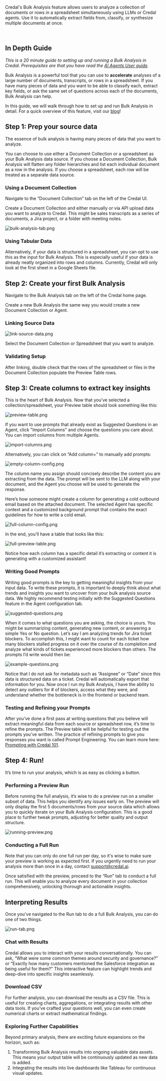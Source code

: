 Credal's Bulk Analysis feature allows users to analyze a collection of documents or rows in a spreadsheet simultaneously using LLMs or Credal agents. Use it to automatically extract fields from, classify, or synthesize multiple documents at once.

<br />

## In Depth Guide

_This is a 20 minute guide to setting up and running a Bulk Analysis in Credal. Prerequisites are that you have read the [AI Agents User guide](https://docs.credal.ai/getting-started/agents/in-depth-guide)._

Bulk Analysis is a powerful tool that you can use to **accelerate** analyses of a large number of documents, transcripts, or rows in a spreadsheet. If you have many pieces of data and you want to be able to classify each, extract key fields, or ask the same set of questions across each of the documents, Bulk Analysis can help.

In this guide, we will walk through how to set up and run Bulk Analysis in detail. For a quick overview of this feature, visit our [blog](https://www.credal.ai/blog/introducing-bulk-analysis-the-detail-oriented-way-to-interpret-a-collection-of-documents)!

## Step 1: Prep your source data

The essence of bulk analysis is having many pieces of data that you want to analyze. 

You can choose to use either a Document Collection or a spreadsheet as your Bulk Analysis data source. If you choose a Document Collection, Bulk Analysis will flatten any folder hierarchies and list each individual document as a row in the analysis. If you choose a spreadsheet, each row will be treated as a separate data source.

### Using a Document Collection

Navigate to the “Document Collection” tab on the left of the Credal UI. 

Create a Document Collection and either manually or via API upload data you want to analyze to Credal. This might be sales transcripts as a series of documents, a Jira project, or a folder with meeting notes. 

![bulk-analysis-tab.png](/docs/assets/bulk-analysis/in-depth-guide/bulk-analysis-tab.png)

### Using Tabular Data

Alternatively, if your data is structured in a spreadsheet, you can opt to use this as the input for Bulk Analysis. This is especially useful if your data is already neatly organized into rows and columns. Currently, Credal will only look at the first sheet in a Google Sheets file.

## Step 2: Create your first Bulk Analysis

Navigate to the Bulk Analysis tab on the left of the Credal home page.

Create a new Bulk Analysis the same way you would create a new Document Collection or Agent. 

### Linking Source Data

![link-source-data.png](/docs/assets/bulk-analysis/in-depth-guide/link-source-data.png)

Select the Document Collection or Spreadsheet that you want to analyze. 

### Validating Setup

After linking, double check that the rows of the spreadsheet or files in the Document Collection populate the Preview Table rows.

## Step 3: Create columns to extract key insights

This is the heart of Bulk Analysis. Now that you’ve selected a collection/spreadsheet, your Preview table should look something like this:

![preview-table.png](/docs/assets/bulk-analysis/in-depth-guide/preview-table.png)

If you want to use prompts that already exist as Suggested Questions in an Agent, click "Import Columns" and choose the questions you care about. You can import columns from multiple Agents.

![import-columns.png](/docs/assets/bulk-analysis/in-depth-guide/import-columns.png)

Alternatively, you can click on “Add column+” to manually add prompts:

![empty-column-config.png](/docs/assets/bulk-analysis/in-depth-guide/empty-column-config.png)

The column name you assign should concisely describe the content you are extracting from the data. The prompt will be sent to the LLM along with your document, and the Agent you choose will be used to generate the response.

Here’s how someone might create a column for generating a cold outbound email based on the attached document. The selected Agent has specific context and a customized background prompt that contains the exact guidelines for how to write a cold email. 

![full-column-config.png](/docs/assets/bulk-analysis/in-depth-guide/full-column-config.png)

In the end, you'll have a table that looks like this:

![full-preview-table.png](/docs/assets/bulk-analysis/in-depth-guide/full-preview-table.png)

Notice how each column has a specific detail it’s extracting or content it is generating with a customized assistant!

### Writing Good Prompts

Writing good prompts is the key to getting meaningful insights from your input data. To write these prompts, it is important to deeply think about what trends and insights you want to uncover from your bulk analysis source data. We highly recommend testing initially with the Suggested Questions feature in the Agent configuration tab. 

![suggested-questions.png](/docs/assets/bulk-analysis/in-depth-guide/suggested-questions.png)

When it comes to what questions you are asking, the choice is yours. You might be summarizing content, generating new content, or answering a simple Yes or No question. Let’s say I am analyzing trends for Jira ticket blockers. To accomplish this, I might want to count for each ticket how many blockers stalled progress on it over the course of its completion and analyze what kinds of tickets experienced more blockers than others. The prompts I’d write would then be:

![example-questions.png](/docs/assets/bulk-analysis/in-depth-guide/example-questions.png)

Notice that I do not ask for metadata such as “Assignee” or “Date” since this data is structured data on a ticket. Credal will automatically export that information for you. Now once I run my Bulk Analysis,  I have the ability to detect any outliers for # of blockers, access what they were, and understand whether the bottleneck is in the frontend or backend team.

### Testing and Refining your Prompts

After you’ve done a first pass at writing questions that you believe will extract meaningful data from each source or spreadsheet row, it’s time to refine the prompts. The Preview table will be helpful for testing out the prompts you’ve written. The practice of refining prompts to give you responses you want is called Prompt Engineering. You can learn more here: [Prompting with Credal 101](https://docs.credal.ai/getting-started/prompting).

## Step 4: Run!

It’s time to run your analysis, which is as easy as clicking a button.

### Performing a Preview Run

Before running the full analysis, it’s wise to do a preview run on a smaller subset of data. This helps you identify any issues early on. The preview will only display the first 5 documents/rows from your source data which allows you to quickly iterate on your Bulk Analysis configuration. This is a good place to further tweak prompts, adjusting for better quality and output structure.

![running-preview.png](/docs/assets/bulk-analysis/in-depth-guide/running-preview.png)

### Conducting a Full Run

Note that you can only do one full run per day, so it's wise to make sure your preview is working as expected first. If you urgently need to run your analysis more than once in a day, contact support@credal.ai.

Once satisfied with the preview, proceed to the “Run” tab to conduct a full run. This will enable you to analyze every document in your collection comprehensively, unlocking thorough and actionable insights.

## Interpreting Results

Once you've navigated to the Run tab to do a full Bulk Analysis, you can do one of two things.

![run-tab.png](/docs/assets/bulk-analysis/in-depth-guide/run-tab.png)

### Chat with Results

Credal allows you to interact with your results conversationally. You can ask, “What were some common themes around security and governance?” or “Exactly how many customers mentioned the Salesforce integration as being useful for them?” This interactive feature can highlight trends and deep-dive into specific insights seamlessly.

### Download CSV

For further analysis, you can download the results as a CSV file. This is useful for creating charts, aggregations, or integrating results with other data tools. If you’ve crafted your questions well, you can even create numerical charts or extract mathematical findings.

### Exploring Further Capabilities

Beyond primary analysis, there are exciting future expansions on the horizon, such as:

1. Transforming Bulk Analysis results into ongoing valuable data assets. This means your output table will be continuously updated as new data is added.
2. Integrating the results into live dashboards like Tableau for continuous visual updates.
